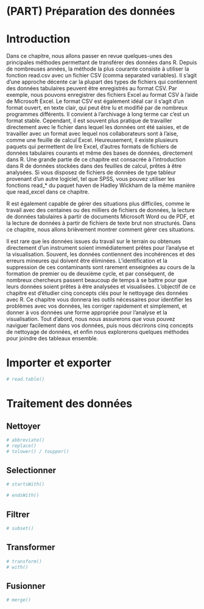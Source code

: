 # (PART) Préparation des données {-}

# Introduction {#data-tidy}

Dans ce chapitre, nous allons passer en revue quelques-unes des principales méthodes permettant de transférer des données dans R. Depuis de nombreuses années, la méthode la plus courante consiste à utiliser la fonction read.csv avec un fichier CSV (comma separated variables). Il s'agit d'une approche décente car la plupart des types de fichiers qui contiennent des données tabulaires peuvent être enregistrés au format CSV. Par exemple, nous pouvons enregistrer des fichiers Excel au format CSV à l'aide de Microsoft Excel. Le format CSV est également idéal car il s'agit d'un format ouvert, en texte clair, qui peut être lu et modifié par de nombreux programmes différents. Il convient à l'archivage à long terme car c'est un format stable. Cependant, il est souvent plus pratique de travailler directement avec le fichier dans lequel les données ont été saisies, et de travailler avec un format avec lequel nos collaborateurs sont à l'aise, comme une feuille de calcul Excel. Heureusement, il existe plusieurs paquets qui permettent de lire Excel, d'autres formats de fichiers de données tabulaires courants et même des bases de données, directement dans R. Une grande partie de ce chapitre est consacrée à l'introduction dans R de données stockées dans des feuilles de calcul, prêtes à être analysées. Si vous disposez de fichiers de données de type tableur provenant d'un autre logiciel, tel que SPSS, vous pouvez utiliser les fonctions read_* du paquet haven de Hadley Wickham de la même manière que read_excel dans ce chapitre.

R est également capable de gérer des situations plus difficiles, comme le travail avec des centaines ou des milliers de fichiers de données, la lecture de données tabulaires à partir de documents Microsoft Word ou de PDF, et la lecture de données à partir de fichiers de texte brut non structurés. Dans ce chapitre, nous allons brièvement montrer comment gérer ces situations.

Il est rare que les données issues du travail sur le terrain ou obtenues directement d'un instrument soient immédiatement prêtes pour l'analyse et la visualisation. Souvent, les données contiennent des incohérences et des erreurs mineures qui doivent être éliminées. L'identification et la suppression de ces contaminants sont rarement enseignées au cours de la formation de premier ou de deuxième cycle, et par conséquent, de nombreux chercheurs passent beaucoup de temps à se battre pour que leurs données soient prêtes à être analysées et visualisées. L'objectif de ce chapitre est d'étudier cinq concepts clés pour le nettoyage des données avec R. Ce chapitre vous donnera les outils nécessaires pour identifier les problèmes avec vos données, les corriger rapidement et simplement, et donner à vos données une forme appropriée pour l'analyse et la visualisation. Tout d'abord, nous nous assurerons que vous pouvez naviguer facilement dans vos données, puis nous décrirons cinq concepts de nettoyage de données, et enfin nous explorerons quelques méthodes pour joindre des tableaux ensemble.

# Importer et exporter {#data-importer}

```r
# read.table()
```

# Traitement des données {#data-traitement}
## Nettoyer {#data-nettoyer}

```r
# abbreviate()
# replace()
# tolower() / toupper()
```

## Selectionner {#data-selectionner}

```r
# startsWith()

# endsWith()
```

## Filtrer {#data-filtrer}

```r
# subset()
```

## Transformer {#data-transformer}

```r
# transform()
# with()
```

## Fusionner {#data-jointure}

```r
# merge()
```

